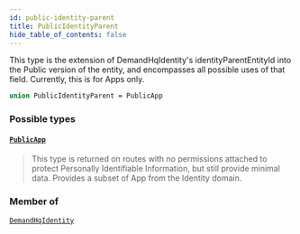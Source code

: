 ```yaml
---
id: public-identity-parent
title: PublicIdentityParent
hide_table_of_contents: false
---
```








This type is the extension of DemandHqIdentity's identityParentEntityId into the Public version of the entity,
        and encompasses all possible uses of that field.
        Currently, this is for Apps only.

```graphql
union PublicIdentityParent = PublicApp
```


### Possible types

#### [`PublicApp`](/demand/api/graphql-admin/reference/objects/public-app) <Badge class="secondary" text="object"/>
> This type is returned on routes with no permissions attached to protect
Personally Identifiable Information, but still provide minimal data.
Provides a subset of App from the Identity domain.
> 



### Member of

[`DemandHqIdentity`](/demand/api/graphql-admin/reference/objects/demand-hq-identity)  <Badge class="secondary" text="object"/>



